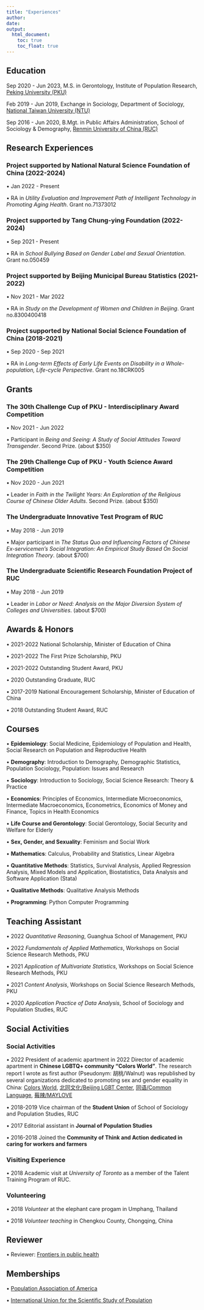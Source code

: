 ```yaml
---
title: "Experiences"
author: 
date: 
output: 
  html_document:
    toc: true
    toc_float: true
---
```


## Education

Sep 2020 - Jun 2023, M.S. in  Gerontology, Institute of Population Research, [Peking University (PKU)](https://english.pku.edu.cn/)

Feb 2019 - Jun 2019, Exchange in Sociology, Department of Sociology, [National Taiwan University (NTU)](https://www.ntu.edu.tw/english/index.html) 

Sep 2016 - Jun 2020, B.Mgt. in Public Affairs Administration, School of Sociology & Demography, [Renmin University of China (RUC)](https://www.ruc.edu.cn/en)


## Research Experiences

### Project supported by National Natural Science Foundation of China (2022-2024)
• Jan 2022 - Present

• RA in *Utility Evaluation and Improvement Path of Intelligent Technology in Promoting Aging Health*. Grant no.71373012

### Project supported by Tang Chung-ying Foundation (2022-2024)
• Sep 2021 - Present

• RA in *School Bullying Based on Gender Label and Sexual Orientation*. Grant no.050459

### Project supported by Beijing Municipal Bureau Statistics (2021-2022)

• Nov 2021 - Mar 2022

• RA in *Study on the Development of Women and Children in Beijing*. Grant no.8300400418

### Project supported by National Social Science Foundation of China (2018-2021)

• Sep 2020 - Sep 2021

• RA in *Long-term Effects of Early Life Events on Disability in a Whole-population, Life-cycle Perspective*. Grant no.18CRK005


## Grants

### The 30th Challenge Cup of PKU - Interdisciplinary Award Competition

• Nov 2021 - Jun 2022

• Participant in *Being and Seeing: A Study of Social Attitudes Toward Transgender*. Second Prize. (about $350)

### The 29th Challenge Cup of PKU - Youth Science Award Competition

• Nov 2020 - Jun 2021

• Leader in *Faith in the Twilight Years: An Exploration of the Religious Course of Chinese Older Adults*. Second Prize. (about $350)

### The Undergraduate Innovative Test Program of RUC

• May 2018 - Jun 2019

• Major participant in *The Status Quo and Influencing Factors of Chinese Ex-servicemen's Social Integration: An Empirical Study Based On Social Integration Theory*. (about $700)

### The Undergraduate Scientific Research Foundation Project of RUC

• May 2018 - Jun 2019

• Leader in *Labor or Need: Analysis on the Major Diversion System of Colleges and Universities*. (about $700)

##	Awards & Honors

• 2021-2022 National Scholarship, Minister of Education of China

• 2021-2022 The First Prize Scholarship, PKU

• 2021-2022 Outstanding Student Award, PKU

• 2020 Outstanding Graduate, RUC

• 2017-2019 National Encouragement Scholarship, Minister of Education of China

• 2018 Outstanding Student Award, RUC

## Courses

• **Epidemiology**: Social Medicine, Epidemiology of Population and Health, Social Research on Population and Reproductive Health

• **Demography**: Introduction to Demography, Demographic Statistics, Population Sociology, Population: Issues and Research

• **Sociology**: Introduction to Sociology, Social Science Research: Theory & Practice 

• **Economics**: Principles of Economics, Intermediate Microeconomics, Intermediate Macroeconomics, Econometrics, Economics of Money and Finance, Topics in Health Economics

• **Life Course and Gerontology**: Social Gerontology, Social Security and Welfare for Elderly

• **Sex, Gender, and Sexuality**: Feminism and Social Work

• **Mathematics**: Calculus, Probability and Statistics, Linear Algebra

• **Quantitative Methods**: Statistics, Survival Analysis, Applied Regression Analysis, Mixed Models and Application, Biostatistics, Data Analysis and Software Application (Stata)

• **Qualitative Methods**: Qualitative Analysis Methods

• **Programming**: Python Computer Programming
	
## Teaching Assistant

• 2022 *Quantitative Reasoning*, Guanghua School of Management, PKU

• 2022 *Fundamentals of Applied Mathematics*, Workshops on Social Science Research Methods, PKU

• 2021 *Application of Multivariate Statistics*, Workshops on Social Science Research Methods, PKU

• 2021 *Content Analysis*, Workshops on Social Science Research Methods, PKU

• 2020 *Application Practice of Data Analysis*, School of Sociology and Population Studies, RUC


## Social Activities

### Social Activities

• 2022 President of academic apartment in 2022 Director of academic apartment in **Chinese LGBTQ+ community “Colors World”**. The research report I wrote as first author (Pseudonym: 胡桃/Walnut) was republished by several organizations dedicated to promoting sex and gender equality in China: [Colors World](https://colorsworld.top/articles/2022/ColorsWorld_2022-03-30%2021_%E5%8E%9F%E5%88%9B%E7%A0%94%E7%A9%B6%20_%202022%E5%B9%B4%E5%85%B3%E4%BA%8E%E8%B7%A8%E6%80%A7%E5%88%AB%E8%80%85%E7%9A%84%E7%A4%BE%E4%BC%9A%E6%80%81%E5%BA%A6%E8%B0%83%E6%9F%A5%E6%8A%A5%E5%91%8A.html), [北同文化/Beijing LGBT Center](https://mp.weixin.qq.com/s/RkhMyjMeRcHsRKX6qG_q1g), [同语/Common Language](https://mp.weixin.qq.com/s/uPPHT73HO7oNKmefTdKQoQ), [莓辣/MAYLOVE](https://mp.weixin.qq.com/s/KCdn9x4ozTZQHNzuUKt2qw)

• 2018-2019 Vice chairman of the **Student Union** of School of Sociology and Population Studies, RUC

• 2017 Editorial assistant in **Journal of Population Studies**

• 2016-2018 Joined the **Community of Think and Action dedicated in caring for workers and farmers**

### Visiting Experience

• 2018 Academic visit at *University of Toronto* as a member of the Talent Training Program of RUC.


### Volunteering

• 2018 *Volunteer* at the elephant care progam in Umphang, Thailand

• 2018 *Volunteer teaching* in Chengkou County, Chongqing, China


## Reviewer


• Reviewer: [Frontiers in public health](https://www.frontiersin.org/articles/10.3389/fpubh.2022.965017/full?&utm_source=Email_to_rerev_&utm_medium=Email&utm_content=T1_11.5e4_reviewer&utm_campaign=Email_publication&journalName=Frontiers_in_Public_Health&id=965017)

## Memberships

•  [Population Association of America](https://www.populationassociation.org/home)

•  [International Union for the Scientific Study of Population](https://www.iussp.org/)

